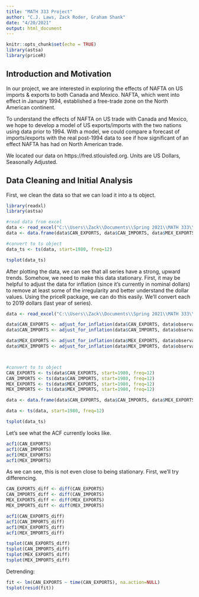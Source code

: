 ```yaml
---
title: "MATH 333 Project"
author: "C.J. Laws, Zack Roder, Graham Shank"
date: "4/20/2021"
output: html_document
---
```


```r
knitr::opts_chunk$set(echo = TRUE)
library(astsa)
library(priceR)
```

## Introduction and Motivation
In our project, we are interested in exploring the effects of NAFTA on US imports & exports to both Canada and Mexico. NAFTA, which went into effect in January 1994, established a free-trade zone on the North American continent.

To understand the effects of NAFTA on US trade with Canada and Mexico, we hope to develop a model of US exports/imports with the two nations using data prior to 1994. With a model, we could compare a forecast of imports/exports with the real post-1994 data to see if how significant of an effect NAFTA has had on North American trade.

We located our data on https://fred.stlouisfed.org. Units are US Dollars, Seasonally Adjusted.


## Data Cleaning and Initial Analysis
First, we clean the data so that we can load it into a ts object.

```r
library(readxl)
library(astsa)

#read data from excel
data <- read_excel("C:\\Users\\Zack\\Documents\\Spring 2021\\MATH 333\\project\\EXPORTS_IMPORTS_MEX_CAN.xls")
data <- data.frame(data$CAN_EXPORTS, data$CAN_IMPORTS, data$MEX_EXPORTS, data$MEX_IMPORTS)

#convert to ts object
data_ts <- ts(data, start=1980, freq=12)

tsplot(data_ts)
```

After plotting the data, we can see that all series have a strong, upward trends. Somehow, we need to make this data stationary. First, it may be helpful to adjust the data for inflation (since it's currently in nominal dollars) to remove at least some of the irregularity and better understand the dollar values. Using the priceR package, we can do this easily. We'll convert each to 2019 dollars (last year of series).

```r
data <- read_excel("C:\\Users\\Zack\\Documents\\Spring 2021\\MATH 333\\project\\EXPORTS_IMPORTS_MEX_CAN.xls")

data$CAN_EXPORTS <- adjust_for_inflation(data$CAN_EXPORTS, data$observation_date, "US", to_date=2019)
data$CAN_IMPORTS <- adjust_for_inflation(data$CAN_IMPORTS, data$observation_date, "US", to_date=2019)

data$MEX_EXPORTS <- adjust_for_inflation(data$MEX_EXPORTS, data$observation_date, "US", to_date=2019)
data$MEX_IMPORTS <- adjust_for_inflation(data$MEX_IMPORTS, data$observation_date, "US", to_date=2019)



#convert to ts object
CAN_EXPORTS <- ts(data$CAN_EXPORTS, start=1980, freq=12)
CAN_IMPORTS <- ts(data$CAN_IMPORTS, start=1980, freq=12)
MEX_EXPORTS <- ts(data$MEX_EXPORTS, start=1980, freq=12)
MEX_IMPORTS <- ts(data$MEX_IMPORTS, start=1980, freq=12)

data <- data.frame(data$CAN_EXPORTS, data$CAN_IMPORTS, data$MEX_EXPORTS, data$MEX_IMPORTS)

data <- ts(data, start=1980, freq=12)

tsplot(data_ts)
```

Let's see what the ACF currently looks like.
```r
acf1(CAN_EXPORTS)
acf1(CAN_IMPORTS)
acf1(MEX_EXPORTS)
acf1(MEX_IMPORTS)
```
As we can see, this is not even close to being stationary. First, we'll try differencing.

```r
CAN_EXPORTS_diff <- diff(CAN_EXPORTS)
CAN_IMPORTS_diff <- diff(CAN_IMPORTS)
MEX_EXPORTS_diff <- diff(MEX_EXPORTS)
MEX_IMPORTS_diff <- diff(MEX_IMPORTS)

acf1(CAN_EXPORTS_diff)
acf1(CAN_IMPORTS_diff)
acf1(MEX_EXPORTS_diff)
acf1(MEX_IMPORTS_diff)

tsplot(CAN_EXPORTS_diff)
tsplot(CAN_IMPORTS_diff)
tsplot(MEX_EXPORTS_diff)
tsplot(MEX_IMPORTS_diff)

```

Detrending:

```r
fit <- lm(CAN_EXPORTS ~ time(CAN_EXPORTS), na.action=NULL)
tsplot(resid(fit))

```